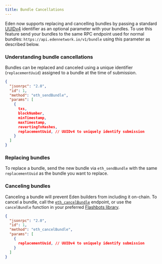 ```yaml
---
title: Bundle Cancellations
---
```


Eden now supports replacing and cancelling bundles by passing a standard [UUIDv4](https://www.ietf.org/rfc/rfc4122.txt) identifier as an optional parameter with your bundles. 
To use this feature send your bundles to the same RPC endpoint used for normal bundles: `https://api.edennetwork.io/v1/bundle` using this parameter as described below.

### Understanding bundle cancellations

Bundles can be replaced and canceled using a unique identifier (`replacementUuid`) assigned to a bundle at the time of submission.

```json
{
  "jsonrpc": "2.0",
  "id": 1,
  "method": "eth_sendBundle",
  "params": [
    {
      txs,
      blockNumber,
      minTimestamp,
      maxTimestamp,
      revertingTxHashes,
      replacementUuid, // UUIDv4 to uniquely identify submission
    }
  ]
}
```

### Replacing bundles

To replace a bundle, send the new bundle via `eth_sendBundle` with the same `replacementUuid` as the bundle you want to replace.

### Canceling bundles

Canceling a bundle will prevent Eden builders from including it on-chain. To cancel a bundle, call the [`eth_cancelBundle`](/eden-bundles/searchers/advanced/rpc-endpoint#eth_cancelbundle) endpoint, or use the `cancelBundle` function in your preferred [Flashbots library](https://docs.flashbots.net/flashbots-auction/searchers/libraries/ethers-js-provider).

```json
{
  "jsonrpc": "2.0",
  "id": 1,
  "method": "eth_cancelBundle",
  "params": [
    {
      replacementUuid, // UUIDv4 to uniquely identify submission
    }
  ]
}
```